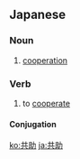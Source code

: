 ==Japanese==
{{ja-kanjitab|きょう|じょ|yomi=on}}

===Noun===
{{ja-noun|きょうじょ}}

# [[cooperation]]

===Verb===
{{ja-verb-suru|きょうじょ}}

# to [[cooperate]]

====Conjugation====
{{ja-suru|きょうじょ}}

[[ko:共助]]
[[ja:共助]]